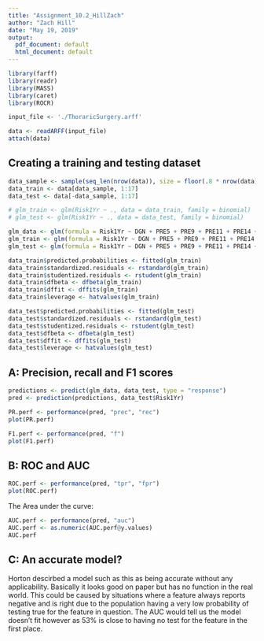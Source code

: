```yaml
---
title: "Assignment_10.2_HillZach"
author: "Zach Hill"
date: "May 19, 2019"
output:
  pdf_document: default
  html_document: default
---
```


```r
library(farff)
library(readr)
library(MASS)
library(caret)
library(ROCR)

input_file <- './ThoraricSurgery.arff'

data <- readARFF(input_file)
attach(data)
```

## Creating a training and testing dataset

```r
data_sample <- sample(seq_len(nrow(data)), size = floor(.8 * nrow(data)))
data_train <- data[data_sample, 1:17]
data_test <- data[-data_sample, 1:17]

# glm_train <- glm(Risk1Yr ~ ., data = data_train, family = binomial)
# glm_test <- glm(Risk1Yr ~ ., data = data_test, family = binomial)

glm_data <- glm(formula = Risk1Yr ~ DGN + PRE5 + PRE9 + PRE11 + PRE14 + PRE17 + PRE30, data = data, family = binomial)
glm_train <- glm(formula = Risk1Yr ~ DGN + PRE5 + PRE9 + PRE11 + PRE14 + PRE17 + PRE30, data = data_train, family = binomial)
glm_test <- glm(formula = Risk1Yr ~ DGN + PRE5 + PRE9 + PRE11 + PRE14 + PRE17 + PRE30, data = data_test, family = binomial)

data_train$predicted.probabilities <- fitted(glm_train)
data_train$standardized.residuals <- rstandard(glm_train)
data_train$studentized.residuals <- rstudent(glm_train)
data_train$dfbeta <- dfbeta(glm_train)
data_train$dffit <- dffits(glm_train)
data_train$leverage <- hatvalues(glm_train)

data_test$predicted.probabilities <- fitted(glm_test)
data_test$standardized.residuals <- rstandard(glm_test)
data_test$studentized.residuals <- rstudent(glm_test)
data_test$dfbeta <- dfbeta(glm_test)
data_test$dffit <- dffits(glm_test)
data_test$leverage <- hatvalues(glm_test)
```

## A: Precision, recall and F1 scores

```r

predictions <- predict(glm_data, data_test, type = "response")
pred <- prediction(predictions, data_test$Risk1Yr)

PR.perf <- performance(pred, "prec", "rec")
plot(PR.perf)

F1.perf <- performance(pred, "f")
plot(F1.perf)
```

## B: ROC and AUC

```r
ROC.perf <- performance(pred, "tpr", "fpr")
plot(ROC.perf)
```

The Area under the curve:

```r
AUC.perf <- performance(pred, "auc")
AUC.perf <- as.numeric(AUC.perf@y.values)
AUC.perf
```

## C: An accurate model?

Horton descirbed a model such as this as being accurate without any applicability. Basically it looks good on paper but has no function in the real world. This could be caused by situations where a feature always reports negative and is right due to the population having a very low probability of testing true for the feature in question. The AUC would tell us the model doesn't fit however as 53% is close to having no test for the feature in the first place. 